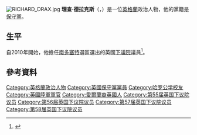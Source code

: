 [[File:RICHARD_DRAX.jpg|thumb]]
'''理查·德拉克斯'''（{{lang-en|Richard Drax}}，{{bd|1958年|1月29日}}）是一位[[英格蘭|英格蘭]]政治人物，他的黨籍是[[保守黨_(英國)|保守黨]]。

==生平==
自2010年開始，他擔任[[南多塞特_(英國國會選區)|南多塞特]]選區選出的英國[[下議院|下議院]]議員<ref name="Who's Who 2013">{{cite web|title=DRAX, Richard Grosvenor|url=http://www.ukwhoswho.com/view/article/oupww/whoswho/U251566|work=Who's Who 2013|publisher=A & C Black|accessdate=29 June 2013|date=November 2012}}</ref>。

==參考資料==
{{Reflist}}

{{DEFAULTSORT:Drax, Richard}}
[[Category:英格蘭政治人物|Category:英格蘭政治人物]]
[[Category:英國保守黨黨員|Category:英國保守黨黨員]]
[[Category:哈罗公学校友|Category:哈罗公学校友]]
[[Category:英國陸軍軍官|Category:英國陸軍軍官]]
[[Category:愛爾蘭裔英國人|Category:愛爾蘭裔英國人]]
[[Category:第55届英国下议院议员|Category:第55届英国下议院议员]]
[[Category:第56届英国下议院议员|Category:第56届英国下议院议员]]
[[Category:第57届英国下议院议员|Category:第57届英国下议院议员]]
[[Category:第58届英国下议院议员|Category:第58届英国下议院议员]]